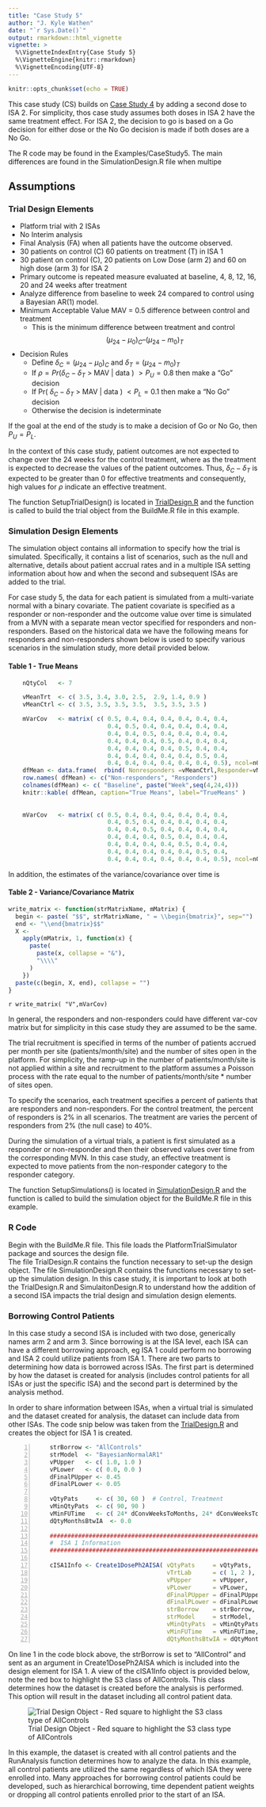 ```yaml
---
title: "Case Study 5"
author: "J. Kyle Wathen"
date: "`r Sys.Date()`"
output: rmarkdown::html_vignette
vignette: >
  %\VignetteIndexEntry{Case Study 5}
  %\VignetteEngine{knitr::rmarkdown}
  %\VignetteEncoding{UTF-8}
---
```


```r
knitr::opts_chunk$set(echo = TRUE)
```


This case study (CS) builds on [Case Study 4](https://kwathen.github.io/PlatformTrialSimulator/articles/CaseStudy4.html) by adding a second dose to ISA 2.  For simplicity, thos case study assumes both doses in ISA 2 have the same treatment effect.  For ISA 2, the decision to go is based on a Go decision for either dose or the No Go decision is made if both doses are a No Go. 

The R code may be found in the Examples/CaseStudy5.  The main differences are found in the SimulationDesign.R file when multipe

## Assumptions 

### Trial Design Elements
* Platform trial with 2 ISAs
* No Interim analysis
* Final Analysis (FA) when all patients have the outcome observed.
* 30 patients on control (C) 60 patients on treatment (T) in ISA 1
* 30 patient on control (C), 20 patients on Low Dose (arm 2) and 60 on high dose (arm 3) for ISA 2
* Primary outcome is repeated measure evaluated at baseline, 4, 8, 12, 16, 20 and 24 weeks after treatment
* Analyze difference from baseline to week 24 compared to control using a Bayesian AR(1) model. 
* Minimum Acceptable Value MAV = 0.5 difference between control and treatment
    + This is the minimum difference between treatment and control 
    $$ ( \mu_{24} - \mu_0 )_{C} – (\mu_{24} - m_0 )_{T}$$

* Decision Rules
    + Define $\delta_C = ( \mu_{24} - \mu_0 )_{C}$ and $\delta_T = (\mu_{24} - m_0 )_{T}$
    + If  $\rho = Pr( \delta_C - \delta_T$ > MAV | data ) $> P_U = 0.8$ then make a "Go" decision
    + If Pr( $\delta_C - \delta_T$ > MAV | data ) $< P_L = 0.1$ then make a "No Go" decision
    + Otherwise the decision is indeterminate 

If the goal at the end of the study is to make a decision of Go or No Go, then $P_U = P_L$. 

In the context of this case study, patient outcomes are not expected to change over the 24 weeks for the control treatment, where as the treatment is expected to decrease the values of the patient outcomes.  Thus, $\delta_C - \delta_T$ is expected to be greater than 0 for effective treatments and consequently, high values for $\rho$ indicate an effective treatment.

 The function SetupTrialDesign() is located in [TrialDesign.R](https://github.com/kwathen/PlatformTrialSimulator/blob/master/inst/Examples/CaseStudy4/TrialDesign.R) and the function is called to build the trial object from the BuildMe.R file in this example.
    
### Simulation Design Elements 

The simulation object contains all information to specify how the trial is simulated.   Specifically, it contains a list of scenarios, such as the null and alternative,  details about patient accrual rates and in a multiple ISA setting information about how and when the second and subsequent ISAs are added to the trial.  

For case study 5, the data for each patient is simulated from a multi-variate normal with a binary covariate. The patient covariate is specified as a responder or non-responder and the outcome value over time is simulated from a MVN with a separate mean vector specified for responders and non-responders.    Based on the historical data we have the following means for responders and non-responders shown below is used to specify various scenarios in the simulation study, more detail provided below.  

#### Table  1 - True Means

```r

    nQtyCol   <- 7

    vMeanTrt  <- c( 3.5, 3.4, 3.0, 2.5,  2.9, 1.4, 0.9 )
    vMeanCtrl <- c( 3.5, 3.5, 3.5, 3.5,  3.5, 3.5, 3.5 )

    mVarCov   <- matrix( c( 0.5, 0.4, 0.4, 0.4, 0.4, 0.4, 0.4,
                            0.4, 0.5, 0.4, 0.4, 0.4, 0.4, 0.4,
                            0.4, 0.4, 0.5, 0.4, 0.4, 0.4, 0.4,
                            0.4, 0.4, 0.4, 0.5, 0.4, 0.4, 0.4,
                            0.4, 0.4, 0.4, 0.4, 0.5, 0.4, 0.4,
                            0.4, 0.4, 0.4, 0.4, 0.4, 0.5, 0.4,
                            0.4, 0.4, 0.4, 0.4, 0.4, 0.4, 0.5), ncol=nQtyCol )
    dfMean <- data.frame(  rbind( Nonresponders =vMeanCtrl,Responder=vMeanTrt)  )
    row.names( dfMean) <- c("Non-responders", "Responders")
    colnames(dfMean) <- c( "Baseline", paste("Week",seq(4,24,4)))
    knitr::kable( dfMean, caption="True Means", label="TrueMeans" ) 
    
    
    mVarCov   <- matrix( c( 0.5, 0.4, 0.4, 0.4, 0.4, 0.4, 0.4,
                            0.4, 0.5, 0.4, 0.4, 0.4, 0.4, 0.4,
                            0.4, 0.4, 0.5, 0.4, 0.4, 0.4, 0.4,
                            0.4, 0.4, 0.4, 0.5, 0.4, 0.4, 0.4,
                            0.4, 0.4, 0.4, 0.4, 0.5, 0.4, 0.4,
                            0.4, 0.4, 0.4, 0.4, 0.4, 0.5, 0.4,
                            0.4, 0.4, 0.4, 0.4, 0.4, 0.4, 0.5), ncol=nQtyCol )


```

In addition, the estimates of the variance/covariance over time is 

#### Table 2 - Variance/Covariance Matrix


```r

write_matrix <- function(strMatrixName, mMatrix) {
  begin <- paste( "$$", strMatrixName, " = \\begin{bmatrix}", sep="")
  end <- "\\end{bmatrix}$$"
  X <-
    apply(mMatrix, 1, function(x) {
      paste(
        paste(x, collapse = "&"),
        "\\\\"
      )
    })
  paste(c(begin, X, end), collapse = "")
}


```


`r write_matrix( "V",mVarCov)`

In general, the responders and non-responders could have different var-cov matrix but for simplicity in this case study they are assumed to be the same.  

The trial recruitment is specified in terms of the number of patients accrued per month per site (patients/month/site) and the number of sites open in the platform.  For simplicity, the ramp-up in the number of patients/month/site is not applied within a site and recruitment to the platform assumes a Poisson process with the rate equal to the number of patients/month/site * number of sites open.  

To specify the scenarios, each treatment specifies a percent of patients that are responders and non-responders.   For the control treatment, the percent of responders is 2% in all scenarios.   The treatment are varies the percent of responders from 2% (the null case) to 40%. 

During the simulation of a virtual trials, a patient is first simulated as a responder or non-responder and then their observed values over time from the corresponding MVN.  In this case study, an effective treatment is expected to move patients from the non-responder category to the responder category.   

The function SetupSimulations() is located in [SimulationDesign.R](https://github.com/kwathen/PlatformTrialSimulator/blob/master/inst/Examples/CaseStudy4/SimulationDesign.R) and the function is called to build the simulation object for the BuildMe.R file in this example.
 
### R Code
Begin with the BuildMe.R file.    This file loads the PlatformTrialSimulator package and sources the design file.  
The file TrialDesign.R contains the function necessary to set-up the design object.
The file SimulationDesign.R contains the functions necessary to set-up the simulation design.  In this case study, it is important to look at both the TrialDesign.R and SimulaitonDesign.R to understand how the addition of a second ISA impacts the trial design and simulation design elements. 

### Borrowing Control Patients
In this case study a second ISA is included with two dose, generically names arm 2 and arm 3.  Since borrowing is at the ISA level, each ISA can have a different borrowing approach, eg ISA 1 could perform no borrowing and ISA 2 could utilize patients from ISA 1.   There are two parts to determining how data is borrowed across ISAs.  The first part is determined by how the dataset is created for analysis (includes  control patients for all ISAs or just the specific ISA) and the second part is determined by the analysis method.  

In order to share information between ISAs, when a virtual trial is simulated and the dataset created for analysis, the dataset can include data from other ISAs. The code snip below was taken from the  [TrialDesign.R](https://github.com/kwathen/PlatformTrialSimulator/blob/master/inst/Examples/CaseStudy4/TrialDesign.R) and creates the object for ISA 1 is created.   

```{#numCode .R .numberLines}
    strBorrow <- "AllControls"
    strModel  <- "BayesianNormalAR1"
    vPUpper   <- c( 1.0, 1.0 )
    vPLower   <- c( 0.0, 0.0 )
    dFinalPUpper <- 0.45
    dFinalPLower <- 0.05

    vQtyPats     <- c( 30, 60 )  # Control, Treatment
    vMinQtyPats  <- c( 90, 90 )
    vMinFUTime   <- c( 24* dConvWeeksToMonths, 24* dConvWeeksToMonths)
    dQtyMonthsBtwIA  <- 0.0

    ########################################################################.
    #  ISA 1 Information                                                ####
    ########################################################################.

    cISA1Info <- Create1DosePh2AISA( vQtyPats     = vQtyPats,
                                     vTrtLab      = c( 1, 2 ),
                                     vPUpper      = vPUpper,
                                     vPLower      = vPLower,
                                     dFinalPUpper = dFinalPUpper,
                                     dFinalPLower = dFinalPLower,
                                     strBorrow    = strBorrow,
                                     strModel     = strModel,
                                     vMinQtyPats  = vMinQtyPats,
                                     vMinFUTime   = vMinFUTime,
                                     dQtyMonthsBtwIA = dQtyMonthsBtwIA )
```


On line 1 in the code block above, the strBorrow is set to "AllControl" and sent as an argument in Create1DosePh2AISA which is included into the design element for ISA 1.  A view of the cISA1Info object is provided below, note the red box to highlight the S3 class of AllControls.   This class determines how the dataset is created before the analysis is performed.  This option will result in the dataset including all control patient data.  

![Trial Design Object - Red square to highlight the S3 class type of AllControls](TrialDesignObject.png)

In this example, the dataset is created with all control patients and the RunAnalysis function determines how to analyze the data.  In this example, all control patients are utilized the same regardless of which ISA they were enrolled into.   Many approaches for borrowing control patients could be developed, such as hierarchical borrowing, time dependent patient weights or dropping all control patients enrolled prior to the start of an ISA.  
